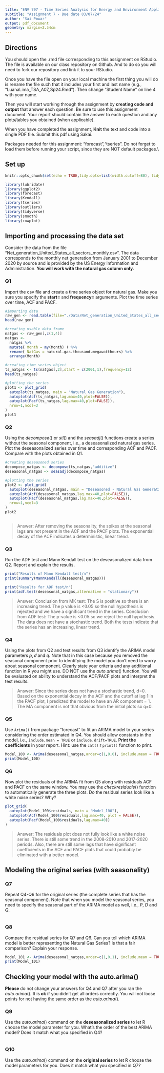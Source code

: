 ```yaml
---
title: "ENV 797 - Time Series Analysis for Energy and Environment Applications | Spring 2024"
subtitle: "Assignment 7 - Due date 03/07/24"
author: "Sai Powar"
output: pdf_document
geometry: margin=2.54cm
---
```


## Directions

You should open the .rmd file corresponding to this assignment on RStudio. The file is available on our class repository on Github. And to do so you will need to fork our repository and link it to your RStudio.  

Once you have the file open on your local machine the first thing you will do is rename the file such that it includes your first and last name (e.g., "LuanaLima_TSA_A07_Sp24.Rmd"). Then change "Student Name" on line 4 with your name. 

Then you will start working through the assignment by  **creating code and output** that answer each question. Be sure to use this assignment document. Your report should contain the answer to each question and any plots/tables you obtained (when applicable).

When you have completed the assignment, **Knit** the text and code into a single PDF file. Submit this pdf using Sakai. 

Packages needed for this assignment: "forecast","tseries". Do not forget to load them before running your script, since they are NOT default packages.\\

## Set up

```r
knitr::opts_chunk$set(echo = TRUE,tidy.opts=list(width.cutoff=80), tidy=FALSE) 
```

```r

library(lubridate)
library(ggplot2)
library(forecast)  
library(Kendall)
library(tseries)
library(outliers)
library(tidyverse)
library(smooth)
library(cowplot)

```

## Importing and processing the data set

Consider the data from the file "Net_generation_United_States_all_sectors_monthly.csv". The data corresponds to the monthly net generation from January 2001 to December 2020 by source and is provided by the US Energy Information and Administration. **You will work with the natural gas column only**.

### Q1

Import the csv file and create a time series object for natural gas. Make you sure you specify the **start=** and **frequency=** arguments. Plot the time series over time, ACF and PACF.

```r

#Importing data
raw_gen <- read.table(file="./Data/Net_generation_United_States_all_sectors_monthly.csv",header=TRUE, dec = ".",sep=",",skip = 4)
head(raw_gen)

#creating usable data frame
natgas <- raw_gen[,c(1,4)]
natgas <-
  natgas %>%
  mutate( Month = my(Month) ) %>%
  rename( NatGas = natural.gas.thousand.megawatthours) %>%
  arrange(Month)

#creating time series object
ts_natgas <- ts(natgas[,2],start = c(2001,1),frequency=12)
head(ts_natgas)

#plotting the series
plot1 <- plot_grid(
  autoplot(ts_natgas, main = "Natural Gas Generation"),
  autoplot(Acf(ts_natgas,lag.max=40,plot=FALSE)),
  autoplot(Pacf(ts_natgas,lag.max=40,plot=FALSE)),
  nrow=1,ncol=3
)
plot1

```

### Q2

Using the $decompose()$ or $stl()$ and the $seasadj()$ functions create a series without the seasonal component, i.e., a deseasonalized natural gas series. Plot the deseasonalized series over time and corresponding ACF and PACF. Compare with the plots obtained in Q1.

```r

#creating deseasoned series
decompose_natgas <- decompose(ts_natgas,"additive")
deseasonal_natgas <- seasadj(decompose_natgas)

#plotting the series
plot2 <- plot_grid(
  autoplot(deseasonal_natgas, main = "Deseasoned - Natural Gas Generation"),
  autoplot(Acf(deseasonal_natgas,lag.max=40,plot=FALSE)),
  autoplot(Pacf(deseasonal_natgas,lag.max=40,plot=FALSE)),
  nrow=1,ncol=3
)
plot2
 
```

> Answer: After removing the seasonality, the spikes at the seasonal lags are not present in the ACF and the PACF plots. The exponential decay of the ACF indicates a deterministic, linear trend. 

### Q3

Run the ADF test and Mann Kendall test on the deseasonalized data from Q2. Report and explain the results.

```r

print("Results of Mann Kendall test/n")
print(summary(MannKendall(deseasonal_natgas)))

print("Results for ADF test/n")
print(adf.test(deseasonal_natgas,alternative = "stationary"))
```
> Answer: 
Conclusion from MK test: The S is positive so there is an increasing trend. The p value is <0.05 so the null hypothesis is rejected and we have a significant trend in the series. 
Conclusion from ADF test: The p-value is <0.05 so we reject the null hypothesis. The data does not have a stochastic trend.
Both the tests indicate that the series has an increasing, linear trend. 

### Q4

Using the plots from Q2 and test results from Q3 identify the ARIMA model parameters $p,d$ and $q$. Note that in this case because you removed the seasonal component prior to identifying the model you don't need to worry about seasonal component. Clearly state your criteria and any additional function in R you might use. DO NOT use the $auto.arima()$ function. You will be evaluated on ability to understand the ACF/PACF plots and interpret the test results.

> Answer: Since the series does not have a stochastic trend, d=0. Based on the exponential decay in the ACF and the cutoff at lag 1 in the PACF plot, I predicted the model to have an AR component = 1. The MA component is not that obvious from the initial plots so q=0. 


### Q5

Use `Arima()` from package "forecast" to fit an ARIMA model to your series considering the order estimated in Q4. You should allow constants in the model, i.e., `include.mean = TRUE` or `include.drift=TRUE`. **Print the coefficients** in your report. Hint: use the `cat()` r `print()` function to print.

```r

Model_100 <- Arima(deseasonal_natgas,order=c(1,0,0), include.mean = TRUE, include.drift = TRUE)
print(Model_100)

```

### Q6

Now plot the residuals of the ARIMA fit from Q5 along with residuals ACF and PACF on the same window. You may use the $checkresiduals()$ function to automatically generate the three plots. Do the residual series look like a white noise series? Why?

```r

plot_grid(
  autoplot(Model_100$residuals, main = "Model_100"),
  autoplot(Acf(Model_100$residuals,lag.max=40, plot = FALSE)),
  autoplot(Pacf(Model_100$residuals,lag.max=40))
)
```

> Answer: The residuals plot does not fully look like a white noise series. There is still some trend in the 2008-2010 and 2017-2020 periods. Also, there are still some lags that have significant coefficients in the ACF and PACF plots that could probably be eliminated with a better model. 

## Modeling the original series (with seasonality)

### Q7

Repeat Q4-Q6 for the original series (the complete series that has the seasonal component). Note that when you model the seasonal series, you need to specify the seasonal part of the ARIMA model as well, i.e., $P$, $D$ and $Q$.

```r



```


### Q8

Compare the residual series for Q7 and Q6. Can you tell which ARIMA model is better representing the Natural Gas Series? Is that a fair comparison? Explain your response.

```r
Model_101 <- Arima(deseasonal_natgas,order=c(1,0,1), include.mean = TRUE, include.drift = TRUE)
print(Model_101)
```


## Checking your model with the auto.arima()

**Please** do not change your answers for Q4 and Q7 after you ran the $auto.arima()$. It is **ok** if you didn't get all orders correctly. You will not loose points for not having the same order as the $auto.arima()$.

### Q9

Use the $auto.arima()$ command on the **deseasonalized series** to let R choose the model parameter for you. What's the order of the best ARIMA model? Does it match what you specified in Q4?

```r

```


### Q10

Use the $auto.arima()$ command on the **original series** to let R choose the model parameters for you. Does it match what you specified in Q7?

```r

```

